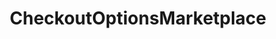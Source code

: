---
title: CheckoutOptionsMarketplace
openapi: ./sequence-marketplace.json post /rpc/Marketplace/CheckoutOptionsMarketplace
---
